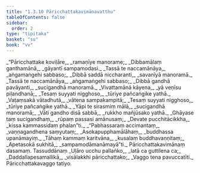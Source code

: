 ```yaml
---
title: "1.3.10 Pāricchattakavimānavatthu"
tableOfContents: false
sidebar:
  order: 2
type: "tipitaka"
basket: "su"
book: "vv"
---
```



<DynamicBreadcrumb />

<Division number="680" book="vv">

<Paragraph number="522" type="verses" book="vv">
_“Pāricchattake koviḷāre,_  
_ramaṇīye manorame;_  
_Dibbamālaṃ ganthamānā,_  
_gāyantī sampamodasi._  

</Paragraph>

</Division>
<Division number="681" book="vv">

<Paragraph number="523" type="verses" book="vv">
_Tassā te naccamānāya,_  
_aṅgamaṅgehi sabbaso;_  
_Dibbā saddā niccharanti,_  
_savanīyā manoramā._  

</Paragraph>

</Division>
<Division number="682" book="vv">

<Paragraph number="524" type="verses" book="vv">
_Tassā te naccamānāya,_  
_aṅgamaṅgehi sabbaso;_  
_Dibbā gandhā pavāyanti,_  
_sucigandhā manoramā._  

</Paragraph>

</Division>
<Division number="683" book="vv">

<Paragraph number="525" type="verses" book="vv">
_Vivattamānā kāyena,_  
_yā veṇīsu piḷandhanā;_  
_Tesaṃ suyyati nigghoso,_  
_tūriye pañcaṅgike yathā._  

</Paragraph>

</Division>
<Division number="684" book="vv">

<Paragraph number="526" type="verses" book="vv">
_Vaṭaṃsakā vātadhutā,_  
_vātena sampakampitā;_  
_Tesaṃ suyyati nigghoso,_  
_tūriye pañcaṅgike yathā._  

</Paragraph>

</Division>
<Division number="685" book="vv">

<Paragraph number="527" type="verses" book="vv">
_Yāpi te sirasmiṃ mālā,_  
_sucigandhā manoramā;_  
_Vāti gandho disā sabbā,_  
_rukkho mañjūsako yathā._  

</Paragraph>

</Division>
<Division number="686" book="vv">

<Paragraph number="528" type="verses" book="vv">
_Ghāyase taṃ sucigandhaṃ,_  
_rūpaṃ passasi amānusaṃ;_  
_Devate pucchitācikkha,_  
_kissa kammassidaṃ phalan”ti._  

</Paragraph>

</Division>
<Division number="687" book="vv">

<Paragraph number="529" type="verses" book="vv">
_“Pabhassaraṃ accimantaṃ,_  
_vaṇṇagandhena saṃyutaṃ;_  
_Asokapupphamālāhaṃ,_  
_buddhassa upanāmayiṃ._  

</Paragraph>

</Division>
<Division number="688" book="vv">

<Paragraph number="530" type="verses" book="vv">
_Tāhaṃ kammaṃ karitvāna,_  
_kusalaṃ buddhavaṇṇitaṃ;_  
_Apetasokā sukhitā,_  
_sampamodāmanāmayā”ti._  


</Paragraph>
</Division>

<Paragraph number="531" type="center" book="vv">
Pāricchattakavimānaṃ dasamaṃ.



</Paragraph>

<Paragraph number="532" type="center" book="vv">
Tassuddānaṃ


</Paragraph>

<Paragraph number="533" type="verses" book="vv">
_Uḷāro ucchu pallaṅko,_  
_latā ca guttilena ca;_  
_Daddallapesamallikā,_  
_visālakkhi pāricchattako;_  
_Vaggo tena pavuccatīti._  


</Paragraph>

<Paragraph number="534" type="center" book="vv">
Pāricchattakavaggo tatiyo.
</Paragraph>
